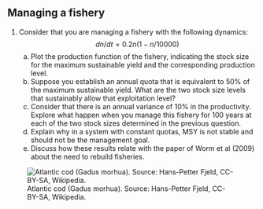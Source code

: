 ## Managing a fishery

1.  Consider that you are managing a fishery with the following dynamics: $$dn/dt = 0.2 n (1-n/10000) $$
    a)  Plot the production function of the fishery, indicating the stock size for the maximum sustainable yield and the corresponding production level.
    b)  Suppose you establish an annual quota that is equivalent to 50% of the maximum sustainable yield. What are the two stock size levels that sustainably allow that exploitation level?
    c)  Consider that there is an annual variance of 10% in the productivity. Explore what happen when you manage this fishery for 100 years at each of the two stock sizes determined in the previous question.
    d)  Explain why in a system with constant quotas, MSY is not stable and should not be the management goal.
    e)  Discuss how these results relate with the paper of Worm et al (2009) about the need to rebuild fisheries.

![Atlantic cod (Gadus morhua). Source: Hans-Petter Fjeld, CC-BY-SA, Wikipedia.](/images/Gadus_morhua.JPG)
